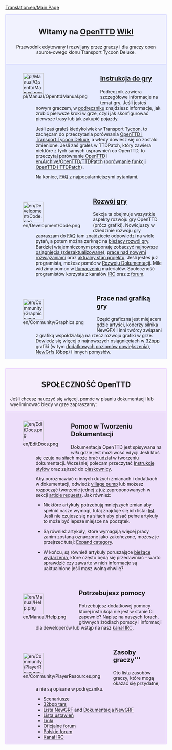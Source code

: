 [[Translation:en/Main Page]]

<div style="background-color: #f1f2fe; border: 1px solid #c7c8fe; margin: 0; padding: 1em 1em 1em 1em; text-align:center">
<div style="font-size:1.7em; font-weight:bold">Witamy na <span class="plainlinks">[http://www.openttd.org/ OpenTTD]</span> [http://pl.wikipedia.org/wiki/Wiki Wiki]</div>
Przewodnik edytowany i rozwijany przez graczy i dla graczy open source-owego klonu Transport Tycoon Deluxe.
</div>
<!-- ^ ^ ^ ^ ^ ^ ^ ^ ^ ^ n a g ł ó w e k ^ ^ ^ ^ ^ ^ ^ ^ ^ ^ -->
<div style="background-color: #E7EBFF; border: 1px solid #c7c8fe; border-top:none; padding: 1em 1em 0em 1em; margin-bottom:2em">
<div style="float:left">[[File:pl/Manual/OpenttdManual.png|64px]]</div>
<div style="margin-left:80px; margin-bottom:4em">
<div style="font-size:1.4em; font-weight:bold">[[pl/Manual/Main Page|Instrukcja do gry]]</div>
Podręcznik zawiera szczegółowe informacje na temat gry. Jeśli jesteś nowym graczem, w [[pl/Manual/Tutorial/Main Page|podręczniku]] znajdziesz informacje, jak zrobić pierwsze kroki w grze, czyli jak skonfigurować pierwsze trasy lub jak zakupić pojazdy.

Jeśli zaś grałeś kiedykolwiek w Transport Tycoon, to zachęcam do przeczytania porównania [[en/Archive/OpenTTD/Changes from TTD|OpenTTD i Transport Tycoon Deluxe]], a wtedy dowiesz się co zostało zmienione. Jeśli zaś grałeś w TTDPatch, który zawiera niektóre z tych samych usprawnień co OpenTTD, to przeczytaj porównanie [[pl/Manual/Main Page|OpenTTD]] i [[en/Archive/OpenTTD/TTDPatch]] ([[en/Archive/OpenTTD/Comparison of OpenTTD and TTDPatch features|porównanie funkcji OpenTTD i TTDPatch]]) .


Na koniec, [[pl/Archive/Community/FAQ|FAQ]] z najpopularniejszymi pytaniami.
</div>

<div style="float:left">[[File:en/Development/Code.png|64px]]</div>
<div style="margin-left:80px; margin-bottom:4em">
<div style="font-size:1.4em; font-weight:bold">[[pl/Development/Main Page|Rozwój gry]]</div>
Sekcja ta obejmuje wszystkie aspekty rozwoju gry OpenTTD (prócz grafiki). Nowicjuszy w dziedzinie rozwoju gry zapraszam do [[pl/Development/FAQ rozwoju|FAQ]] tam znajdziecie odpowiedzi na wiele pytań, a potem  można zerknąć na [[pl/Development/Main Page|bieżący rozwój gry]].
Bardziej wtajemniczonym proponuję  zobaczyć [[en/Recent and Current Developments|najnowsze osiągnięcia (zdezaktualizowane)]], [[en/Archive/Lists/Roadmap|prace nad nowymi rozwiązaniami]] oraz [[pl/Archive/Community/Prośby funkcjonalności|aktualny stan projektu]]. Jeśli jesteś już programistą, możesz pomóc w  [[pl/Development/Main Page|Rozwoju Dokumentacji]]. Mile widzimy pomoc w [[pl/Archive/Community/Internacjonalizacja|tłumaczeniu]] materiałów.
Społeczność programistów korzysta z kanałów [[pl/Development/Kanał IRC|IRC]]  oraz z [http://www.tt-forums.net/viewforum.php?f=33 forum].
</div>

<div style="float:left">[[File:en/Community/Graphics.png|64px]]</div>
<div style="margin-left:80px; margin-bottom:1em; min-height:64px">
<div style="font-size:1.4em; font-weight:bold">[[pl/Development/NewGRF/Main Page|Prace nad grafiką gry]]</div>
Część graficzna jest miejscem gdzie artyści, koderzy silnika NewGFX  i inni twórcy związani z grafiką współdziałają na rzecz rozwoju grafiki w grze. Dowiedz się więcej o najnowszych osiągnięciach w [[pl/Rozwój grafiki 32bpp|32bpp]] grafiki (w tym [[en/Community/NewGRF/Playing with 32 bpp graphics|dodatkowych poziomów powiększenia]]), [[pl/Manual/NewGRF|NewGrfs]] (8bpp) i innych pomysłów.
</div>

</div>

<div style="background-color: #F5EDFC; border: 1px solid #E1BBFF; margin: 0; padding: 1em 1em 0em 1em;">
<div style="font-size:1.6em; font-weight:bold; text-align:center">SPOŁECZNOŚĆ OpenTTD</div>
Jeśli chcesz nauczyć się więcej, pomóc w pisaniu dokumentacji lub wyeliminować błędy w grze zapraszamy:
</div>
<!-- ^ ^ ^ ^ ^ ^ ^ ^ ^ ^ SPOŁECZNOŚĆ OpenTTD ^ ^ ^ ^ ^ ^ ^ ^ ^ ^ -->

<div style="background-color: #EDDEFA; border: 1px solid #E1BBFF; border-top:none; padding: 1em 1em 0em 1em;">

<div style="float:left">[[File:en/EditDocs.png|64px]]</div>
<div style="margin-left:80px; margin-bottom:4em">
<div style="font-size:1.4em; font-weight:bold">Pomoc w Tworzeniu Dokumentacji</div>
Dokumentacja OpenTTD jest spisywana na <em>wiki</em> gdzie jest możliwość edycji.Jeśli ktoś się czuje na siłach może brać udział w tworzeniu dokumentacji. Wcześniej polecam przeczytać [[pl/Wiki/Instrukcja Stylów|Instrukcję stylów]] oraz zajrzeć do [[en/Sandbox|piaskownicy]].  

Aby porozmawiać o innych dużych zmianach i dodatkach w dokumentacji, odwiedź [[pl/Archive/Community/Stacja|village pump]] lub możesz rozpocząć tworzenie jednej z już zaproponowanych w sekcji [[en/Requested Articles|article requests]]. Jak również:

*Niektóre artykuły potrzebują mniejszych zmian aby spełnić nasze wymogi, tutaj znajduje się ich lista: [[:Category:pl/Do poprawki|list]]. Jeśli nie czujesz się na siłach aby pisać pełne artykuły to może być lepsze miejsce na początek. 

*Są również artykuły, które wymagają więcej pracy zanim zostaną oznaczone jako zakończone, możesz je przejrzeć tutaj: [[:Category:pl/Artykuły do rozbudowy|Expand category]]. 

*W końcu, są również artykuły poruszające [[:Category:en/Current events|bieżące wydarzenia]], które często będą się przedawniać - warto sprawdzić czy zawarte w nich informacje są uaktualnione jeśli masz wolną chwilę?
</div>

<div style="float:left">[[File:en/Manual/Help.png|64px]]</div>
<div style="margin-left:80px; margin-bottom:4em">
<div style="font-size:1.4em; font-weight:bold">Potrzebujesz pomocy</div>
Potrzebujesz dodatkowej pomocy której instrukcja nie jest w stanie Ci zapewnić? Napisz na naszych forach, głównych źródłach pomocy i informacji dla deweloperów lub wstąp na nasz [[pl/Development/Kanał IRC|kanał IRC]].
</div>

<div style="float:left">[[File:en/Community/PlayerResources.png|64px]]</div>
<div style="margin-left:80px; margin-bottom:1em">
<div style="font-size:1.4em; font-weight:bold">Zasoby graczy'''</div>
Oto lista zasobów graczy, które mogą okazać się przydatne, a nie są opisane w podręczniku.
*[[en/Community/Scenarios/Main Page|Scenariusze]]
*[[en/Archive/Old 32bpp/List of downloadable 32 bpp tars|32bpp tars]]
*[[en/Community/NewGRF/Main Page|Lista NewGRF]] and [[pl/Manual/NewGRF|Dokumentacja NewGRF]]
*[[pl/Archive/Manual/Settings/Zaawansowane ustawienia|Lista ustawień]]
*[[pl/Archive/Lists/Linki|Linki]]
*[http://www.tt-forums.net/viewforum.php?f=55 Oficjalne forum]
*[https://openttd-polska.pl Polskie forum]
*[[pl/Development/Kanał IRC|Kanał IRC]]
</div>
</div>
